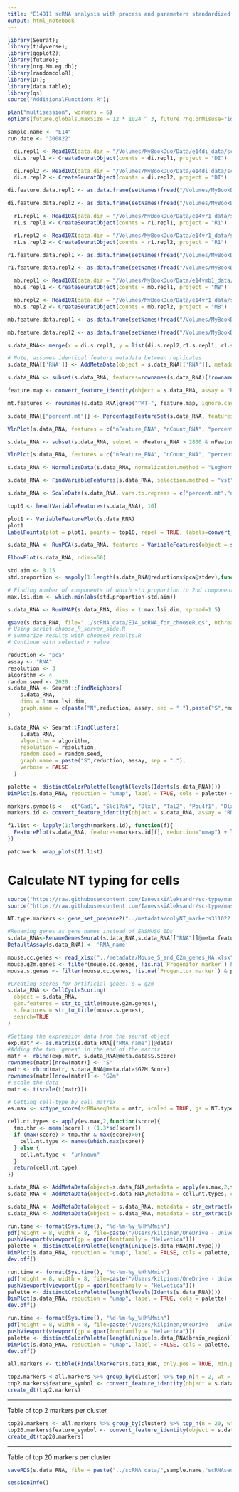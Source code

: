 ```yaml
---
title: "E14DI1 scRNA analysis with process and parameters standardized with rV2 project"
output: html_notebook
---
```


```r
library(Seurat);
library(tidyverse);
library(ggplot2);
library(future);
library(org.Mm.eg.db);
library(randomcoloR);
library(DT);
library(data.table);
library(qs)
source("AdditionalFunctions.R");
```

```r
plan("multisession", workers = 6)
options(future.globals.maxSize = 12 * 1024 ^ 3, future.rng.onMisuse="ignore")
```

```r
sample.name <- "E14"
run.date <- "300822"
```

```r
  di.repl1 <- Read10X(data.dir = "/Volumes/MyBookDuo/Data/e14di_data/scRNA/E14_DI_1_RNA/outs/filtered_feature_bc_matrix/", gene.column = 1)
  di.s.repl1 <- CreateSeuratObject(counts = di.repl1, project = "DI")

  di.repl2 <- Read10X(data.dir = "/Volumes/MyBookDuo/Data/e14di_data/scRNA/E14_DI_2_RNA/outs/filtered_feature_bc_matrix/", gene.column = 1)
  di.s.repl2 <- CreateSeuratObject(counts = di.repl2, project = "DI")
```

```r
di.feature.data.repl1 <- as.data.frame(setNames(fread("/Volumes/MyBookDuo/Data/e14di_data/scRNA/E14_DI_1_RNA/outs/filtered_feature_bc_matrix/features.tsv.gz", header=FALSE), c("ensg_id","gene_name","exp_type")))

di.feature.data.repl2 <- as.data.frame(setNames(fread("/Volumes/MyBookDuo/Data/e14di_data/scRNA/E14_DI_2_RNA/outs/filtered_feature_bc_matrix/features.tsv.gz", header=FALSE), c("ensg_id","gene_name","exp_type")))
```

```r
  r1.repl1 <- Read10X(data.dir = "/Volumes/MyBookDuo/Data/e14vr1_data/scRNA/E14vR1_1_RNA/outs/filtered_feature_bc_matrix/", gene.column = 1)
  r1.s.repl1 <- CreateSeuratObject(counts = r1.repl1, project = "R1")

  r1.repl2 <- Read10X(data.dir = "/Volumes/MyBookDuo/Data/e14vr1_data/scRNA/E14vR1_2_RNA/outs/filtered_feature_bc_matrix/", gene.column = 1)
  r1.s.repl2 <- CreateSeuratObject(counts = r1.repl2, project = "R1")
```

```r
r1.feature.data.repl1 <- as.data.frame(setNames(fread("/Volumes/MyBookDuo/Data/e14vr1_data/scRNA/E14vR1_1_RNA/outs/filtered_feature_bc_matrix/features.tsv.gz", header=FALSE), c("ensg_id","gene_name","exp_type")))

r1.feature.data.repl2 <- as.data.frame(setNames(fread("/Volumes/MyBookDuo/Data/e14vr1_data/scRNA/E14vR1_2_RNA/outs/filtered_feature_bc_matrix/features.tsv.gz", header=FALSE), c("ensg_id","gene_name","exp_type")))
```

```r
  mb.repl1 <- Read10X(data.dir = "/Volumes/MyBookDuo/Data/e14vmb1_data/scRNA/E14VMB_1_RNA/outs/filtered_feature_bc_matrix/", gene.column = 1)
  mb.s.repl1 <- CreateSeuratObject(counts = mb.repl1, project = "MB")

  mb.repl2 <- Read10X(data.dir = "/Volumes/MyBookDuo/Data/e14vr1_data/scRNA/E14vR1_2_RNA/outs/filtered_feature_bc_matrix/", gene.column = 1)
  mb.s.repl2 <- CreateSeuratObject(counts = mb.repl2, project = "MB")
```

```r
mb.feature.data.repl1 <- as.data.frame(setNames(fread("/Volumes/MyBookDuo/Data/e14vmb1_data/scRNA/E14VMB_1_RNA/outs/filtered_feature_bc_matrix/features.tsv.gz", header=FALSE), c("ensg_id","gene_name","exp_type")))

mb.feature.data.repl2 <- as.data.frame(setNames(fread("/Volumes/MyBookDuo/Data/e14vmb1_data/scRNA/E14VMB_2_RNA/outs/filtered_feature_bc_matrix/features.tsv.gz", header=FALSE), c("ensg_id","gene_name","exp_type")))
```

```r
s.data_RNA<- merge(x = di.s.repl1, y = list(di.s.repl2,r1.s.repl1, r1.s.repl2, mb.s.repl1, mb.s.repl2), add.cell.ids = c( "di.repl1", "di.repl2", "r1.repl1", "r1.repl2", "mb.repl1", "mb.repl2"), project = "e14.rna.data")
```

```r
# Note, assumes identical feature metadata between replicates
s.data_RNA[['RNA']] <- AddMetaData(object = s.data_RNA[['RNA']], metadata = di.feature.data.repl1[,2], col.name="feature_symbol")
```

```r
s.data_RNA <- subset(s.data_RNA, features=rownames(s.data_RNA)[!rownames(s.data_RNA)=="TDTOMATOG"])
```

```r
feature.map <- convert_feature_identity(object = s.data_RNA, assay = "RNA", features = rownames(s.data_RNA), feature.format = "ens")

mt.features <- rownames(s.data_RNA[grep("^MT-", feature.map, ignore.case = T)])

s.data_RNA[["percent.mt"]] <- PercentageFeatureSet(s.data_RNA, features = mt.features)
```

```r
VlnPlot(s.data_RNA, features = c("nFeature_RNA", "nCount_RNA", "percent.mt"), ncol = 3)
```

```r
s.data_RNA <- subset(s.data_RNA, subset = nFeature_RNA > 2800 & nFeature_RNA < 5800 & percent.mt < 15)
```

```r
VlnPlot(s.data_RNA, features = c("nFeature_RNA", "nCount_RNA", "percent.mt"), ncol = 3)
```

```r
s.data_RNA <- NormalizeData(s.data_RNA, normalization.method = "LogNormalize", scale.factor = 10000)
```

```r
s.data_RNA <- FindVariableFeatures(s.data_RNA, selection.method = "vst", nfeatures = 3000)
```

```r
s.data_RNA <- ScaleData(s.data_RNA, vars.to.regress = c("percent.mt","nFeature_RNA","nCount_RNA"))
```

```r
top10 <- head(VariableFeatures(s.data_RNA), 10)
```

```r
plot1 <- VariableFeaturePlot(s.data_RNA)
plot1
LabelPoints(plot = plot1, points = top10, repel = TRUE, labels=convert_feature_identity(object = s.data_RNA, assay = "RNA", features = top10, feature.format = "ens"))
```


```r
s.data_RNA <- RunPCA(s.data_RNA, features = VariableFeatures(object = s.data_RNA))
```

```r
ElbowPlot(s.data_RNA, ndims=50)
```

```r
std.aim <- 0.15
std.proportion <- sapply(1:length(s.data_RNA@reductions$pca@stdev),function(x){s.data_RNA@reductions$pca@stdev[x]/s.data_RNA@reductions$pca@stdev[2]})

# Finding number of components of which std proportion to 2nd component is closest to std.aim
max.lsi.dim <- which.min(abs(std.proportion-std.aim))
```

```r
s.data_RNA <- RunUMAP(s.data_RNA, dims = 1:max.lsi.dim, spread=1.5)
```

```r
qsave(s.data_RNA, file="../scRNA_data/E14_scRNA_for_chooseR.qs", nthreads = 6)
# Using script choose_R_server_side.R 
# Summarize results with chooseR_results.R
# Continue with selected r value
```


```r
reduction <- "pca"
assay <- "RNA"
resolution <- 3
algorithm <- 4
random.seed <- 2020
s.data_RNA <- Seurat::FindNeighbors(
    s.data_RNA,
    dims = 1:max.lsi.dim,
    graph.name = c(paste("N",reduction, assay, sep = "."),paste("S",reduction, assay, sep = "."))
)

s.data_RNA <- Seurat::FindClusters(
    s.data_RNA,
	algorithm = algorithm,
    resolution = resolution,
	random.seed = random.seed,
    graph.name = paste("S",reduction, assay, sep = "."),
    verbose = FALSE
  )

```

```r
palette <- distinctColorPalette(length(levels(Idents(s.data_RNA))))
DimPlot(s.data_RNA, reduction = "umap", label = TRUE, cols = palette) + coord_fixed()
```

```r
markers.symbols <-  c("Gad1", "Slc17a6", "Dlx1", "Tal2", "Pou4f1", "Dlx2","Ascl1","Nkx2-2", "Sst")
markers.id <- convert_feature_identity(object = s.data_RNA, assay = "RNA", features = markers.symbols, feature.format = "symbol")

f1.list <- lapply(1:length(markers.id), function(f){
  FeaturePlot(s.data_RNA, features=markers.id[f], reduction="umap") + labs(title=markers.symbols[f])
})

patchwork::wrap_plots(f1.list)
```


# Calculate NT typing for cells

```r
source("https://raw.githubusercontent.com/IanevskiAleksandr/sc-type/master/R/gene_sets_prepare.R")
source("https://raw.githubusercontent.com/IanevskiAleksandr/sc-type/master/R/sctype_score_.R")

NT.type.markers <- gene_set_prepare2("../metadata/onlyNT_markers311022.xlsx", "Brain")

#Renaming genes as gene names instead of ENSMUSG IDs
s.data_RNA<-RenameGenesSeurat(s.data_RNA,s.data_RNA[["RNA"]]@meta.features[,1])
DefaultAssay(s.data_RNA) <- 'RNA_name'

mouse.cc.genes <- read_xlsx("../metadata/Mouse_S_and_G2m_genes_KA.xlsx", sheet = "Sheet2")
mouse.g2m.genes <- filter(mouse.cc.genes, !is.na(`Progenitor marker`) & phase=="G2m") %>% pull(gene_name)
mouse.s.genes <- filter(mouse.cc.genes, !is.na(`Progenitor marker`) & phase=="S") %>% pull(gene_name)

#Creating scores for artificial genes: s & g2m 
s.data_RNA <- CellCycleScoring(
  object = s.data_RNA,
  g2m.features = str_to_title(mouse.g2m.genes),
  s.features = str_to_title(mouse.s.genes),
  search=TRUE
)

#Getting the expression data from the seurat object
exp.matr <- as.matrix(s.data_RNA[["RNA_name"]]@data)
#Adding the two 'genes' in the end of the matrix
matr <- rbind(exp.matr, s.data_RNA@meta.data$S.Score)
rownames(matr)[nrow(matr)] <- "S"
matr <- rbind(matr, s.data_RNA@meta.data$G2M.Score)
rownames(matr)[nrow(matr)] <- "G2m"
# scale the data 
matr <- t(scale(t(matr)))
```

```r
# Getting cell-type by cell matrix.
es.max <- sctype_score(scRNAseqData = matr, scaled = TRUE, gs = NT.type.markers$gs_positive, gs2 = NT.type.markers$gs_negative)

cell.nt.types <- apply(es.max,2,function(score){
  tmp.thr <- mean(score) + (1.3*sd(score))
  if (max(score) > tmp.thr & max(score)>0){
    cell.nt.type <- names(which.max(score))
  } else {
    cell.nt.type <- "unknown"
  }
  return(cell.nt.type)
})

s.data_RNA <- AddMetaData(object=s.data_RNA,metadata = apply(es.max,2,function(x){names(which.max(x))}), col.name = "NT.type.max")
s.data_RNA <- AddMetaData(object=s.data_RNA,metadata = cell.nt.types, col.name = "NT.type")
```

```r
s.data_RNA <- AddMetaData(object = s.data_RNA, metadata = str_extract(colnames(s.data_RNA), pattern = "[a-z]{2}_\\d{1}|[r1]{2}_\\d{1}"), col.name = "brain_region.replicate")
s.data_RNA <- AddMetaData(object = s.data_RNA, metadata = str_extract(colnames(s.data_RNA), pattern = "[a-z]{2}|[r1]{2}"), col.name = "brain_region")
```

```r
run.time <- format(Sys.time(), "%d-%m-%y_%Hh%Mmin")
pdf(height = 8, width = 8, file=paste("/Users/kilpinen/OneDrive - University of Helsinki/Neuronal Feature Space/Figures/plots for figures/scRNA_NT_type_UMAP_",run.time,".pdf",sep=""))
pushViewport(viewport(gp = gpar(fontfamily = "Helvetica")))
palette <- distinctColorPalette(length(unique(s.data_RNA$NT.type)))
DimPlot(s.data_RNA, reduction = "umap", label = FALSE, cols = palette, group.by = "NT.type") + coord_fixed() + ggtitle("")
dev.off()
```

```r
run.time <- format(Sys.time(), "%d-%m-%y_%Hh%Mmin")
pdf(height = 8, width = 8, file=paste("/Users/kilpinen/OneDrive - University of Helsinki/Neuronal Feature Space/Figures/plots for figures/scRNA_UMAP_",run.time,".pdf",sep=""))
pushViewport(viewport(gp = gpar(fontfamily = "Helvetica")))
palette <- distinctColorPalette(length(levels(Idents(s.data_RNA))))
DimPlot(s.data_RNA, reduction = "umap", label = TRUE, cols = palette) + coord_fixed() + ggtitle("") + NoLegend()
dev.off()
```

```r
run.time <- format(Sys.time(), "%d-%m-%y_%Hh%Mmin")
pdf(height = 8, width = 8, file=paste("/Users/kilpinen/OneDrive - University of Helsinki/Neuronal Feature Space/Figures/plots for figures/scRNA_UMAP_brain_region_",run.time,".pdf",sep=""))
pushViewport(viewport(gp = gpar(fontfamily = "Helvetica")))
palette <- distinctColorPalette(length(unique(s.data_RNA$brain_region)))
DimPlot(s.data_RNA, reduction = "umap", label = FALSE, cols = palette, group.by = "brain_region") + coord_fixed() + ggtitle("")
dev.off()
```

```r
all.markers <- tibble(FindAllMarkers(s.data_RNA, only.pos = TRUE, min.pct = 0.25, logfc.threshold = 0.25))
```

```r
top2.markers <-all.markers %>% group_by(cluster) %>% top_n(n = 2, wt = avg_log2FC)
top2.markers$feature_symbol <- convert_feature_identity(object = s.data_RNA, assay = "RNA", features = pull(top2.markers, gene), feature.format = "ens")
create_dt(top2.markers)
```

---

Table of top 2 markers per cluster

```r
top20.markers <- all.markers %>% group_by(cluster) %>% top_n(n = 20, wt = avg_log2FC)
top20.markers$feature_symbol <- convert_feature_identity(object = s.data_RNA, assay = "RNA", features = pull(top20.markers, gene), feature.format = "ens")
create_dt(top20.markers)
```

---

Table of top 20 markers per cluster

```r
saveRDS(s.data_RNA, file = paste("../scRNA_data/",sample.name,"scRNAseq.",run.date,".Rds", sep=""))
```


```r
sessionInfo()
```
